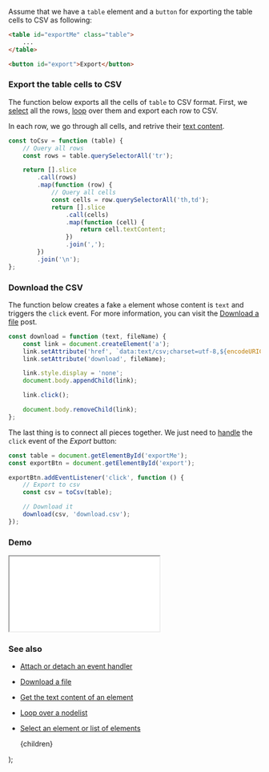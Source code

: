 
Assume that we have a `table` element and a `button` for exporting the table cells to CSV as following:

```html
<table id="exportMe" class="table">
    ...
</table>

<button id="export">Export</button>
```

### Export the table cells to CSV

The function below exports all the cells of `table` to CSV format. First, we [select](/select-an-element-or-list-of-elements) all the rows, [loop](/loop-over-a-nodelist) over them and export each row to CSV.

In each row, we go through all cells, and retrive their [text content](/get-the-text-content-of-an-element).

```js
const toCsv = function (table) {
    // Query all rows
    const rows = table.querySelectorAll('tr');

    return [].slice
        .call(rows)
        .map(function (row) {
            // Query all cells
            const cells = row.querySelectorAll('th,td');
            return [].slice
                .call(cells)
                .map(function (cell) {
                    return cell.textContent;
                })
                .join(',');
        })
        .join('\n');
};
```

### Download the CSV

The function below creates a fake `a` element whose content is `text` and triggers the `click` event.
For more information, you can visit the [Download a file](/download-a-file) post.

```js
const download = function (text, fileName) {
    const link = document.createElement('a');
    link.setAttribute('href', `data:text/csv;charset=utf-8,${encodeURIComponent(text)}`);
    link.setAttribute('download', fileName);

    link.style.display = 'none';
    document.body.appendChild(link);

    link.click();

    document.body.removeChild(link);
};
```

The last thing is to connect all pieces together. We just need to [handle](/attach-or-detach-an-event-handler) the `click` event of the _Export_ button:

```js
const table = document.getElementById('exportMe');
const exportBtn = document.getElementById('export');

exportBtn.addEventListener('click', function () {
    // Export to csv
    const csv = toCsv(table);

    // Download it
    download(csv, 'download.csv');
});
```

### Demo

<iframe src="/demo/export-a-table-to-csv/index.html"></iframe>

### See also

-   [Attach or detach an event handler](/attach-or-detach-an-event-handler)
-   [Download a file](/download-a-file)
-   [Get the text content of an element](/get-the-text-content-of-an-element)
-   [Loop over a nodelist](/loop-over-a-nodelist)
-   [Select an element or list of elements](/select-an-element-or-list-of-elements)

    <PostLayout keywords="" title="Export a table to csv">
        {children}
    </PostLayout>
);

